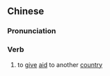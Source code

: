 ==Chinese==
{{zh-forms}}

===Pronunciation===
{{zh-pron
|m=yuánwài
|c=wun4 ngoi6
|mn=qz:oan-gōa/xm,zz:oān-gōa
|cat=v
}}

===Verb===
{{zh-verb}}

# to [[give]] [[aid]] to another [[country]]